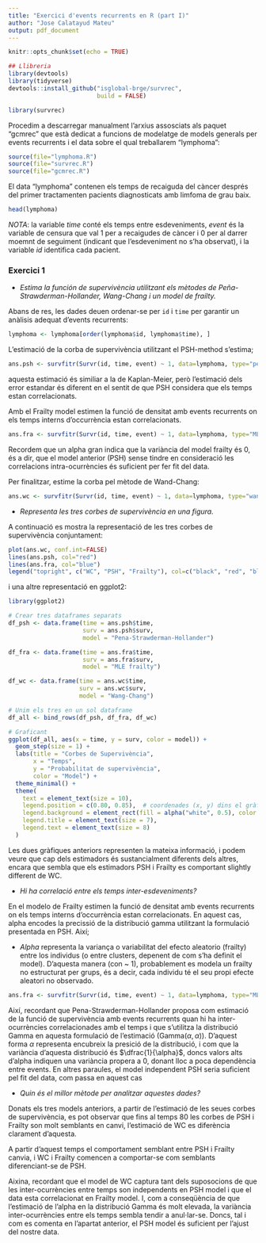 ```yaml
---
title: "Exercici d'events recurrents en R (part I)"
author: "Jose Calatayud Mateu"
output: pdf_document
---
```


```r
knitr::opts_chunk$set(echo = TRUE)
```


```r
## Llibreria
library(devtools)
library(tidyverse)
devtools::install_github("isglobal-brge/survrec", 
                         build = FALSE)

library(survrec)
```

Procedim a descarregar manualment l'arxius assosciats als paquet "gcmrec" que està dedicat a funcions de modelatge de models generals per events recurrents i el data sobre el qual treballarem "lymphoma":

```r
source(file="lymphoma.R")
source(file="survrec.R")
source(file="gcmrec.R")
```

El data "lymphoma" contenen els temps de recaiguda del càncer després del primer tractamenten pacients diagnosticats amb limfoma de grau baix.

```r
head(lymphoma)
```
*NOTA*: la variable _time_ conté els temps entre esdeveniments, _event_ és la variable de censura que val 1 per a recaigudes de càncer i 0 per al darrer moemnt de seguiment (indicant que l'esdeveniment no s'ha observat), i la variable _id_ identifica cada pacient.

### Exercici 1

  - *Estima la función de supervivència utilitzant els mètodes de Peña-Strawderman-Hollander, Wang-Chang i un model de frailty.*
  
Abans de res, les dades deuen ordenar-se per `id` i `time` per garantir un anàlisis adequat d'events recurrents:

```r
lymphoma <- lymphoma[order(lymphoma$id, lymphoma$time), ]
```

L'estimació de la corba de supervivència utilitzant el PSH-method s'estima;

```r
ans.psh <- survfitr(Survr(id, time, event) ~ 1, data=lymphoma, type="pena-strawderman-hollander")
```

aquesta estimació és similiar a la de Kaplan-Meier, però l'estimació dels error estandar és diferent en el sentit de que PSH considera que els temps estan correlacionats. 

Amb el Frailty model estimen la funció de densitat amb events recurrents on els temps interns d'occurrència estan correlacionats. 

```r
ans.fra <- survfitr(Survr(id, time, event) ~ 1, data=lymphoma, type="MLEfrailty")
```
Recordem que un alpha gran indica que la variància del model frailty és 0, és a dir, que el model anterior (PSH) sense tindre en consideració les correlacions intra-ocurrències és suficient per fer fit del data.

Per finalitzar, estime la corba pel mètode de Wand-Chang:

```r
ans.wc <- survfitr(Survr(id, time, event) ~ 1, data=lymphoma, type="wang-chang")
```

  
  - *Representa les tres corbes de supervivència en una figura.*
  
A continuació es mostra la representació de les tres corbes de supervivència conjuntament:

```r
plot(ans.wc, conf.int=FALSE)
lines(ans.psh, col="red")
lines(ans.fra, col="blue")
legend("topright", c("WC", "PSH", "Frailty"), col=c("black", "red", "blue"), lty=1)
```

i una altre representació en ggplot2:

```r
library(ggplot2)

# Crear tres dataframes separats
df_psh <- data.frame(time = ans.psh$time,
                     surv = ans.psh$surv,
                     model = "Pena-Strawderman-Hollander")

df_fra <- data.frame(time = ans.fra$time,
                     surv = ans.fra$surv,
                     model = "MLE frailty")

df_wc <- data.frame(time = ans.wc$time,
                    surv = ans.wc$surv,
                    model = "Wang-Chang")

# Unim els tres en un sol dataframe
df_all <- bind_rows(df_psh, df_fra, df_wc)

# Graficant
ggplot(df_all, aes(x = time, y = surv, color = model)) +
  geom_step(size = 1) +
  labs(title = "Corbes de Supervivència",
       x = "Temps",
       y = "Probabilitat de supervivència",
       color = "Model") +
  theme_minimal() +
  theme(
    text = element_text(size = 10),
    legend.position = c(0.80, 0.85),  # coordenades (x, y) dins el gràfic [0-1]
    legend.background = element_rect(fill = alpha("white", 0.5), color = "grey80"),
    legend.title = element_text(size = 7),
    legend.text = element_text(size = 8)
  )
```

Les dues gràfiques anteriors representen la mateixa informació, i podem veure que cap dels estimadors és sustancialment diferents dels altres, encara que sembla que els estimadors PSH i Frailty es comportant slightly different de WC.

  - *Hi ha correlació entre els temps inter-esdeveniments?*

En el modelo de Frailty estimen la funció de densitat amb events recurrents on els temps interns d'occurrència estan correlacionats. En aquest cas, alpha encodes la precissió de la distribució gamma utilitzant la formulació presentada en PSH. Així;

 - *Alpha* representa la variança o variabilitat del efecto aleatorio (frailty) entre los individus (o entre clusters, depenent de com s'ha definit el model).
D'aquesta manera (con ~ 1), probablement es modela un frailty no estructurat per grups, és a decir, cada individu té el seu propi efecte aleatori no observado.  

```r
ans.fra <- survfitr(Survr(id, time, event) ~ 1, data=lymphoma, type="MLEfrailty")
```
Així, recordant que Pena-Strawderman-Hollander proposa com estimació de la funció de supervivència amb events recurrents quan hi ha inter-ocurrències correlacionades amb el temps i que s'utilitza la distribució Gamma en aquesta formulació de l'estimació ($\text{Gamma}(\alpha, \alpha)$). D'aquest forma $\alpha$ representa encubreix la presició de la distribució, i com que la variància d'aquesta distribució és $\dfrac{1}{\alpha}$, doncs valors alts d'alpha indiquen una variància propera a $0$, donant lloc a poca dependència entre events. En altres paraules, el model independent PSH seria suficient pel fit del data, com passa en aquest cas


  - *Quin és el millor mètode per analitzar aquestes dades?*

Donats els tres models anteriors, a partir de l'estimació de les seues corbes de supervivència, es pot observar que fins al temps $80$ les corbes de PSH i Frailty son molt semblants en canvi, l'estimació de WC es diferència clarament d'aquesta. 

A partir d'aquest temps el comportament semblant entre PSH i Frailty canvia, i WC i Frailty comencen a comportar-se com semblants diferenciant-se de PSH. 

Aixina, recordant que el model de WC captura tant dels suposocions de que les inter-ocurrències entre temps son independents en PSH model i que el data esta correlacionat en Frailty model. I, com a conseqüència de que l'estimació de l'alpha en la distribució Gamma és molt elevada, la variància inter-ocurrències entre els temps sembla tendir a anul·lar-se. Doncs, tal i com es comenta en l'apartat anterior, el PSH model és suficient per l'ajust del nostre data.



